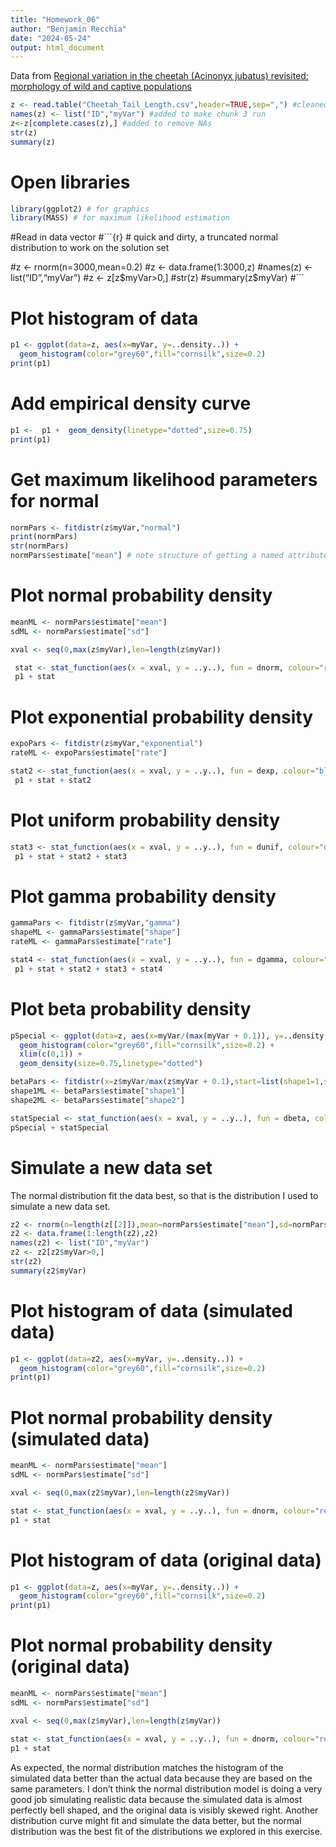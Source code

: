 ```yaml
---
title: "Homework_06"
author: "Benjamin Recchia"
date: "2024-05-24"
output: html_document
---
```

Data from [Regional variation in the cheetah (Acinonyx jubatus) revisited: morphology of wild and captive populations](https://datadryad.org/stash/dataset/doi:10.5061/dryad.95x69p8fg)

```r
z <- read.table("Cheetah_Tail_Length.csv",header=TRUE,sep=",") #cleaned data linked above
names(z) <- list("ID","myVar") #added to make chunk 3 run
z<-z[complete.cases(z),] #added to remove NAs
str(z)
summary(z)
```

# Open libraries
```r
library(ggplot2) # for graphics
library(MASS) # for maximum likelihood estimation
```

#Read in data vector
#```{r}
# quick and dirty, a truncated normal distribution to work on the solution set

#z <- rnorm(n=3000,mean=0.2)
#z <- data.frame(1:3000,z)
#names(z) <- list("ID","myVar")
#z <- z[z$myVar>0,]
#str(z)
#summary(z$myVar)
#```

# Plot histogram of data
```r
p1 <- ggplot(data=z, aes(x=myVar, y=..density..)) +
  geom_histogram(color="grey60",fill="cornsilk",size=0.2) 
print(p1)
```

# Add empirical density curve
```r
p1 <-  p1 +  geom_density(linetype="dotted",size=0.75)
print(p1)
```

# Get maximum likelihood parameters for normal
```r
normPars <- fitdistr(z$myVar,"normal")
print(normPars)
str(normPars)
normPars$estimate["mean"] # note structure of getting a named attribute
```

# Plot normal probability density
```r
meanML <- normPars$estimate["mean"]
sdML <- normPars$estimate["sd"]

xval <- seq(0,max(z$myVar),len=length(z$myVar))

 stat <- stat_function(aes(x = xval, y = ..y..), fun = dnorm, colour="red", n = length(z$myVar), args = list(mean = meanML, sd = sdML))
 p1 + stat
```

# Plot exponential probability density
```r
expoPars <- fitdistr(z$myVar,"exponential")
rateML <- expoPars$estimate["rate"]

stat2 <- stat_function(aes(x = xval, y = ..y..), fun = dexp, colour="blue", n = length(z$myVar), args = list(rate=rateML))
 p1 + stat + stat2
```

# Plot uniform probability density
```r
stat3 <- stat_function(aes(x = xval, y = ..y..), fun = dunif, colour="darkgreen", n = length(z$myVar), args = list(min=min(z$myVar), max=max(z$myVar)))
 p1 + stat + stat2 + stat3
```

# Plot gamma probability density
```r
gammaPars <- fitdistr(z$myVar,"gamma")
shapeML <- gammaPars$estimate["shape"]
rateML <- gammaPars$estimate["rate"]

stat4 <- stat_function(aes(x = xval, y = ..y..), fun = dgamma, colour="brown", n = length(z$myVar), args = list(shape=shapeML, rate=rateML))
 p1 + stat + stat2 + stat3 + stat4
```

# Plot beta probability density
```r
pSpecial <- ggplot(data=z, aes(x=myVar/(max(myVar + 0.1)), y=..density..)) +
  geom_histogram(color="grey60",fill="cornsilk",size=0.2) + 
  xlim(c(0,1)) +
  geom_density(size=0.75,linetype="dotted")

betaPars <- fitdistr(x=z$myVar/max(z$myVar + 0.1),start=list(shape1=1,shape2=2),"beta")
shape1ML <- betaPars$estimate["shape1"]
shape2ML <- betaPars$estimate["shape2"]

statSpecial <- stat_function(aes(x = xval, y = ..y..), fun = dbeta, colour="orchid", n = length(z$myVar), args = list(shape1=shape1ML,shape2=shape2ML))
pSpecial + statSpecial
```

# Simulate a new data set
The normal distribution fit the data best, so that is the distribution I used to simulate a new data set.
```r
z2 <- rnorm(n=length(z[[2]]),mean=normPars$estimate["mean"],sd=normPars$estimate["sd"])
z2 <- data.frame(1:length(z2),z2)
names(z2) <- list("ID","myVar")
z2 <- z2[z2$myVar>0,]
str(z2)
summary(z2$myVar)
```

# Plot histogram of data (simulated data)
```r
p1 <- ggplot(data=z2, aes(x=myVar, y=..density..)) +
  geom_histogram(color="grey60",fill="cornsilk",size=0.2) 
print(p1)
```

# Plot normal probability density (simulated data)
```r
meanML <- normPars$estimate["mean"]
sdML <- normPars$estimate["sd"]

xval <- seq(0,max(z2$myVar),len=length(z2$myVar))

stat <- stat_function(aes(x = xval, y = ..y..), fun = dnorm, colour="red", n = length(z2$myVar), args = list(mean = meanML, sd = sdML))
p1 + stat
```

# Plot histogram of data (original data)
```r
p1 <- ggplot(data=z, aes(x=myVar, y=..density..)) +
  geom_histogram(color="grey60",fill="cornsilk",size=0.2) 
print(p1)
```

# Plot normal probability density (original data)
```r
meanML <- normPars$estimate["mean"]
sdML <- normPars$estimate["sd"]

xval <- seq(0,max(z$myVar),len=length(z$myVar))

stat <- stat_function(aes(x = xval, y = ..y..), fun = dnorm, colour="red", n = length(z$myVar), args = list(mean = meanML, sd = sdML))
p1 + stat
```

As expected, the normal distribution matches the histogram of the simulated data better than the actual data because they are based on the same parameters. I don't think the normal distribution model is doing a very good job simulating realistic data because the simulated data is almost perfectly bell shaped, and the original data is visibly skewed right. Another distribution curve might fit and simulate the data better, but the normal distribution was the best fit of the distributions we explored in this exercise.
